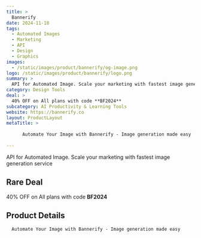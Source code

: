 ```yaml
---
title: >
  Bannerify
date: 2024-11-18
tags:
  - Automated Images
  - Marketing
  - API
  - Design
  - Graphics
images:
  - /static/images/product/bannerify/og-image.png
logo: /static/images/product/bannerify/logo.png
summary: >
  API for Automated Image. Scale your marketing with fastest image generation service
category: Design Tools
deal: >
  40% OFF on All plans with code **BF2024**
subcategory: AI Productivity & Learning Tools
website: https://bannerify.co
layout: ProductLayout
metaTitle: >
  
      Automate Your Image with Bannerify - Image generation made easy
    
---
```

API for Automated Image. Scale your marketing with fastest image generation service

## Rare Deal

40% OFF on All plans with code **BF2024**
## Product Details

      Automate Your Image with Bannerify - Image generation made easy
    


